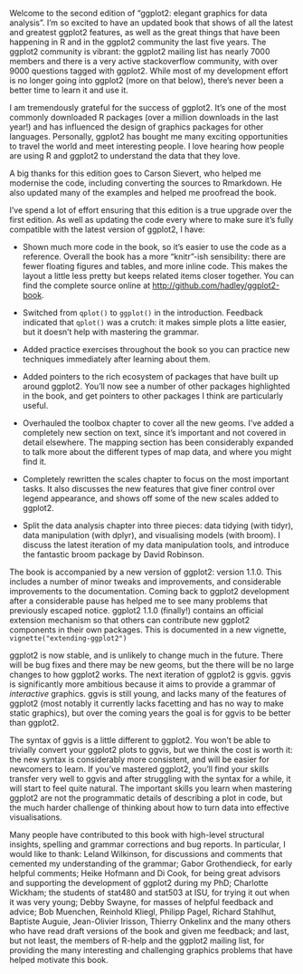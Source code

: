 \preface

Welcome to the second edition of "ggplot2: elegant graphics for data analysis". I'm so excited to have an updated book that shows of all the latest and greatest ggplot2 features, as well as the great things that have been happening in R and in the ggplot2 community the last five years. The ggplot2 community is vibrant: the ggplot2 mailing list has nearly 7000 members and there is a very active stackoverflow community, with over 9000 questions tagged with ggplot2. While most of my development effort is no longer going into ggplot2 (more on that below), there's never been a better time to learn it and use it.

I am tremendously grateful for the success of ggplot2. It's one of the most commonly downloaded R packages (over a million downloads in the last year!) and has influenced the design of graphics packages for other languages. Personally, ggplot2 has bought me many exciting opportunities to travel the world and meet interesting people. I love hearing how people are using R and ggplot2 to understand the data that they love.
 
A big thanks for this edition goes to Carson Sievert, who helped me modernise the code, including converting the sources to Rmarkdown. He also updated many of the examples and helped me proofread the book.
 
\section*{Major changes}

I've spend a lot of effort ensuring that this edition is a true upgrade over the first edition. As well as updating the code every where to make sure it's fully compatible with the latest version of ggplot2, I have:

* Shown much more code in the book, so it's easier to use the code as a reference. 
  Overall the book has a more "knitr"-ish sensibility: there are fewer floating
  figures and tables, and more inline code. This makes the layout a little
  less pretty but keeps related items closer together. You can find the complete
  source online at <http://github.com/hadley/ggplot2-book>.

* Switched from `qplot()` to `ggplot()` in the introduction. Feedback indicated 
  that `qplot()` was a crutch: it makes simple plots a litte easier, but it 
  doesn't help with mastering the grammar.

* Added practice exercises throughout the book so you can practice new 
  techniques immediately after learning about them.
  
* Added pointers to the rich ecosystem of packages that have built up around
  ggplot2. You'll now see a number of other packages highlighted in the book,
  and get pointers to other packages I think are particularly useful.

* Overhauled the toolbox chapter to cover all the new geoms. I've added a
  completely new section on text, since it's important and not covered in 
  detail elsewhere. The mapping section has been considerably expanded to 
  talk more about the different types of map data, and where you might find it.

* Completely rewritten the scales chapter to focus on the most important tasks.
  It also discusses the new features that give finer control over legend
  appearance, and shows off some of the new scales added to ggplot2.

* Split the data analysis chapter into three pieces: data tidying (with tidyr), 
  data manipulation (with dplyr), and visualising models (with broom). I discuss
  the latest iteration of my data manipulation tools, and introduce the 
  fantastic broom package by David Robinson.

The book is accompanied by a new version of ggplot2: version 1.1.0. This includes a number of minor tweaks and improvements, and considerable improvements to the documentation. Coming back to ggplot2 development after a considerable pause has helped me to see many problems that previously escaped notice. ggplot2 1.1.0 (finally!) contains an official extension mechanism so that others can contribute new ggplot2 components in their own packages. This is documented in a new vignette, `vignette("extending-ggplot2")`

\section*{The future}

ggplot2 is now stable, and is unlikely to change much in the future. There will be bug fixes and there may be new geoms, but the there will be no large changes to how ggplot2 works. The next iteration of ggplot2 is ggvis. ggvis is significantly more ambitious because it aims to provide a grammar of _interactive_ graphics. ggvis is still young, and lacks many of the features of ggplot2 (most notably it currently lacks facetting and has no way to make static graphics), but over the coming years the goal is for ggvis to be better than ggplot2.

The syntax of ggvis is a little different to ggplot2. You won't be able to trivially convert your ggplot2 plots to ggvis, but we think the cost is worth it: the new syntax is considerably more consistent, and will be easier for newcomers to learn. If you've mastered ggplot2, you'll find your skills transfer very well to ggvis and after struggling with the syntax for a while, it will start to feel quite natural. The important skills you learn when mastering ggplot2 are not the programmatic details of describing a plot in code, but the much harder challenge of thinking about how to turn data into effective visualisations.

\section*{Acknowledgements}

Many people have contributed to this book with high-level structural insights, spelling and grammar corrections and bug reports. In particular, I would like to thank: Leland Wilkinson, for discussions and comments that cemented my understanding of the grammar; Gabor Grothendieck, for early helpful comments; Heike Hofmann and Di Cook, for being great advisors and supporting the development of ggplot2 during my PhD; Charlotte Wickham; the students of stat480 and stat503 at ISU, for trying it out when it was very young; Debby Swayne, for masses of helpful feedback and advice; Bob Muenchen, Reinhold Kliegl, Philipp Pagel, Richard Stahlhut, Baptiste Auguie, Jean-Olivier Irisson, Thierry Onkelinx and the many others who have read draft versions of the book and given me feedback; and last, but not least, the members of R-help and the ggplot2 mailing list, for providing the many interesting and challenging graphics problems that have helped motivate this book.

\vspace{\baselineskip}
\begin{flushright}\noindent
{\it Hadley Wickham}\\
September 2015\\
\end{flushright}
